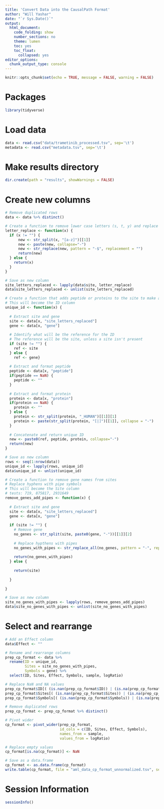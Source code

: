 ---
title: 'Convert Data into the CausalPath Format'
author: "Will Yashar"
date: "`r Sys.Date()`"
output:
  html_document:
    code_folding: show
    number_sections: no
    theme: lumen
    toc: yes
    toc_float:
      collapsed: yes
editor_options:
  chunk_output_type: console
---

```{r setup, include=FALSE}
knitr::opts_chunk$set(echo = TRUE, message = FALSE, warning = FALSE)
```

# Packages
```{r}
library(tidyverse)
```

# Load data
```{r}
data <- read.csv("data/trametinib_processed.tsv", sep='\t')
metadata <- read.csv("metadata.tsv", sep='\t')
```

# Make results directory
```{r}
dir.create(path = "results", showWarnings = FALSE)
```

# Create new columns

```{r}
# Remove duplicated rows
data <- data %>% distinct()

# Create a function to remove lower case letters (s, t, y) and replace with hyphens
letter_replace <- function(x) {
  if (x != "") {
      new <- str_split(x, "[a-z]")[[1]]
      new <- paste(new, collapse="-")
      new <- str_replace(new, pattern = "-$", replacement = "")
      return(new)
  } else {
    return(x)
  }
}

# Save as new column
site_letters_replaced <- lapply(data$site, letter_replace)
data$site_letters_replaced <- unlist(site_letters_replaced)

# Create a function that adds peptide or proteins to the site to make a unique ID
# This will become the ID column
unique_id <- function(x) {
  
  # Extract site and gene
  site <- data[x, "site_letters_replaced"]
  gene <- data[x, "gene"]
  
  # Identify what will be the reference for the ID
  # The reference will be the site, unless a site isn't present
  if (site != "") {
    ref <- site
  } else {
    ref <- gene}
  
  # Extract and format peptide
  peptide <- data[x, "peptide"]
  if(peptide == NaN) {
    peptide <- ""
  }
  
  # Extract and format protein
  protein <- data[x, "protein"]
  if(protein == NaN) {
    protein <- ""
  } else {
    protein <- str_split(protein, "_HUMAN")[[1]][1]
    protein <- paste(str_split(protein, "[|]")[[1]], collapse = "-")
  }
  
  # Concatenate and return unique ID
  new <- paste0(ref, peptide, protein, collapse="-")
  return(new)
}

# Save as new column
rows <- seq(1:nrow(data))
unique_id <- lapply(rows, unique_id)
data$unique_id <- unlist(unique_id)

# Create a function to remove gene names from sites
# Replace hyphens with pipe symbols
# This will become the Site column
# tests: 719, 875817, 2931649
remove_genes_add_pipes <- function(x) {
  
  # Extract site and gene
  site <- data[x, "site_letters_replaced"]
  gene <- data[x, "gene"]
  
  if (site != "") {
    # Remove gene
    no_genes <- str_split(site, paste0(gene, "-"))[[1]][2]
    
    # Replace hypthens with pipes
    no_genes_with_pipes <- str_replace_all(no_genes, pattern = "-", replacement = "|")
    
    return(no_genes_with_pipes)
  } else {
    
    return(site)
    
  }
  
}

# Save as new column
site_no_genes_with_pipes <- lapply(rows, remove_genes_add_pipes)
data$site_no_genes_with_pipes <- unlist(site_no_genes_with_pipes)
```

# Select and rearrange

```{r}
# Add an Effect column
data$Effect <- ""

# Rename and rearrange columns
prep_cp_format <- data %>% 
  rename(ID = unique_id,
         Sites = site_no_genes_with_pipes,
         Symbols = gene) %>% 
  select(ID, Sites, Effect, Symbols, sample, logRatio)

# Replace NaN and NA values
prep_cp_format$ID[( (is.nan(prep_cp_format$ID)) | (is.na(prep_cp_format$ID)) )] <- ""
prep_cp_format$Sites[( (is.nan(prep_cp_format$Sites)) | (is.na(prep_cp_format$Sites)) )] <- ""
prep_cp_format$Symbols[( (is.nan(prep_cp_format$Symbols)) | (is.na(prep_cp_format$Symbols)) )] <- ""

# Remove duplicated rows
prep_cp_format <- prep_cp_format %>% distinct()

# Pivot wider
cp_format <- pivot_wider(prep_cp_format, 
                         id_cols = c(ID, Sites, Effect, Symbols),
                         names_from = sample, 
                         values_from = logRatio)

# Replace empty values
cp_format[is.na(cp_format)] <- NaN

# Save as a data.frame
cp_format <- as.data.frame(cp_format)
write.table(cp_format, file = "aml_data_cp_format_unnormalized.tsv", sep = "\t", row.names = FALSE, quote = FALSE)
```

# Session Information

```{r}
sessionInfo()
```